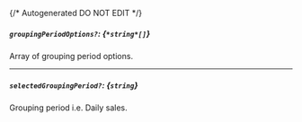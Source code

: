 {/* Autogenerated DO NOT EDIT  */}
##### `groupingPeriodOptions?`: *{`*string*[]`}*
Array of grouping period options.

---
##### `selectedGroupingPeriod?`: *{`string`}*
Grouping period i.e. Daily sales.


